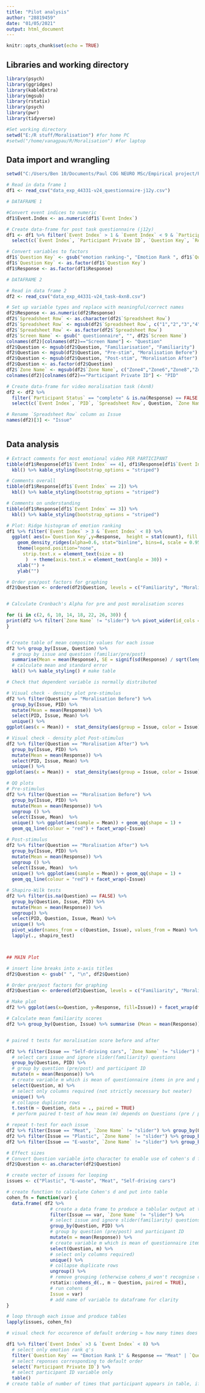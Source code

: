 ```yaml
---
title: "Pilot analysis"
author: "28819459"
date: "01/05/2021"
output: html_document
---
```


```r
knitr::opts_chunk$set(echo = TRUE)
```

## Libraries and working directory
```r

library(psych)
library(ggridges)
library(kableExtra)
library(mgsub)
library(rstatix)
library(psych)
library(pwr)
library(tidyverse)

#Set working directory
setwd("E:/R stuff/Moralisation") #for home PC
#setwd("/home/vanagpau/R/Moralisation") #for laptop

```

## Data import and wrangling
```r

setwd("C:/Users/Ben 10/Documents/Paul COG NEURO MSc/Empirical project/Pilot actual DATA")

# Read in data frame 1
df1 <- read_csv("data_exp_44331-v24_questionnaire-j12y.csv")

# DATAFRAME 1

#Convert event indices to numeric
df1$Event.Index <- as.numeric(df1$`Event Index`)

# Create data-frame for post task questionnaire (j12y)
df1 <- df1 %>% filter(`Event Index` > 1 & `Event Index` < 9 & `Participant Status` == "complete") %>%
  select(c(`Event Index`, `Participant Private ID`, `Question Key`, `Response`))

# Convert variables to factors
df1$`Question Key` <- gsub("emotion ranking-", "Emotion Rank ", df1$`Question Key`)
df1$`Question Key` <- as.factor(df1$`Question Key`)
df1$Response <- as.factor(df1$Response)

# DATAFRAME 2

# Read in data frame 2
df2 <- read_csv("data_exp_44331-v24_task-4xn8.csv")

# Set up variable types and replace with meaningful/correct names
df2$Response <- as.numeric(df2$Response)
df2$`Spreadsheet Row` <- as.character(df2$`Spreadsheet Row`)
df2$`Spreadsheet Row` <- mgsub(df2$`Spreadsheet Row`, c("1","2","3","4"), c("Meat", "Self-driving cars", "Plastic", "E-waste"))
df2$`Spreadsheet Row` <- as.factor(df2$`Spreadsheet Row`)
df2$`Screen Name` <- gsub(" questionnaire", "", df2$`Screen Name`)
colnames(df2)[colnames(df2)=="Screen Name"] <- "Question"
df2$Question <- mgsub(df2$Question, "Familiarisation", "Familiarity")
df2$Question <- mgsub(df2$Question, "Pre-stim", "Moralisation Before")
df2$Question <- mgsub(df2$Question, "Post-stim", "Moralisation After")
df2$Question <- as.factor(df2$Question)
df2$`Zone Name` <- mgsub(df2$`Zone Name`, c("Zone4","Zone6","Zone8","Zone10"), c("core_belief", "right_wrong", "moral_issue", "just_know"))
colnames(df2)[colnames(df2)=="Participant Private ID"] <- "PID"

# Create data-frame for video moralisation task (4xn8)
df2 <- df2 %>% 
  filter(`Participant Status` == "complete" & is.na(Response) == FALSE ) %>%
  select(c(`Event Index`, `PID`, `Spreadsheet Row`, Question, `Zone Name`, Response))

# Rename `Spreadsheet Row` column as Issue
names(df2)[3] <- "Issue"



```

## Data analysis
```r
# Extract comments for most emotional video PER PARTICIPANT
tibble(df1$Response[df1$`Event Index` == 4], df1$Response[df1$`Event Index` == 8]) %>%
  kbl() %>% kable_styling(bootstrap_options = "striped")

# Comments overall
tibble(df1$Response[df1$`Event Index` == 2]) %>%
  kbl() %>% kable_styling(bootstrap_options = "striped")

# Comments on understanding
tibble(df1$Response[df1$`Event Index` == 3]) %>%
  kbl() %>% kable_styling(bootstrap_options = "striped")

# Plot: Ridge histogram of emotion ranking
df1 %>% filter(`Event Index` > 3 & `Event Index` < 8) %>% 
  ggplot( aes(x=`Question Key`,y=Response,  height = stat(count), fill = Response)) +
    geom_density_ridges(alpha=0.6, stat="binline", bins=4, scale = 0.95) +
    theme(legend.position="none",
      strip.text.x = element_text(size = 8)
       )  + theme(axis.text.x = element_text(angle = 30)) +
    xlab("") +
    ylab("")

# Order pre/post factors for graphing
df2$Question <- ordered(df2$Question, levels = c("Familiarity", "Moralisation Before", "Moralisation After"))


# Calculate Cronbach's Alpha for pre and post moralisation scores

for (i in c(2, 6, 10, 14, 18, 22, 26, 30)) {
print(df2 %>% filter(`Zone Name` != "slider") %>% pivot_wider(id_cols = PID, names_from = c(Issue, Question, `Zone Name`), values_from = Response) %>% select(.,i:(i+3)) %>% psych::alpha())
}


# Create table of mean composite values for each issue
df2 %>% group_by(Issue, Question) %>%
  # group by issue and question (familiar/pre/post)
  summarise(Mean = mean(Response), SE = signif(sd(Response) / sqrt(length(Response)),2)) %>%
  # calculate mean and standard error
  kbl() %>% kable_styling() # make table

# Check that dependent variable is normally distributed

# Visual check - density plot pre-stimulus
df2 %>% filter(Question == "Moralisation Before") %>%
  group_by(Issue, PID) %>% 
  mutate(Mean = mean(Response)) %>%
  select(PID, Issue, Mean) %>%
  unique() %>%
ggplot(aes(x = Mean)) +  stat_density(aes(group = Issue, color = Issue),position="identity",geom="line", size = 2) + facet_wrap(~Issue) 

# Visual check - density plot Post-stimulus
df2 %>% filter(Question == "Moralisation After") %>%
  group_by(Issue, PID) %>% 
  mutate(Mean = mean(Response)) %>%
  select(PID, Issue, Mean) %>%
  unique() %>%
ggplot(aes(x = Mean)) +  stat_density(aes(group = Issue, color = Issue),position="identity",geom="line", size = 2) + facet_wrap(~Issue) 

# QQ plots
# Pre-stimulus
df2 %>% filter(Question == "Moralisation Before") %>%
  group_by(Issue, PID) %>% 
  mutate(Mean = mean(Response)) %>%
  ungroup () %>%
  select(Issue, Mean)  %>%
  unique() %>% ggplot(aes(sample = Mean)) + geom_qq(shape = 1) +
  geom_qq_line(colour = "red") + facet_wrap(~Issue)

# Post-stimulus
df2 %>% filter(Question == "Moralisation After") %>%
  group_by(Issue, PID) %>% 
  mutate(Mean = mean(Response)) %>%
  ungroup () %>%
  select(Issue, Mean)  %>%
  unique() %>% ggplot(aes(sample = Mean)) + geom_qq(shape = 1) +
  geom_qq_line(colour = "red") + facet_wrap(~Issue)

# Shapiro-Wilk tests
df2 %>% filter(is.na(Question) == FALSE) %>%
  group_by(Question, Issue, PID) %>% 
  mutate(Mean = mean(Response)) %>%
  ungroup() %>%
  select(PID, Question, Issue, Mean) %>%
  unique() %>%
  pivot_wider(names_from = c(Question, Issue), values_from = Mean) %>%
  lapply(., shapiro_test) 



## MAIN Plot

# insert line breaks into x-axis titles
df2$Question <- gsub(" ", "\n", df2$Question)

# Order pre/post factors for graphing
df2$Question <- ordered(df2$Question, levels = c("Familiarity", "Moralisation\nBefore", "Moralisation\nAfter"))

# Make plot
df2 %>% ggplot(aes(x=Question, y=Response, fill=Issue)) + facet_wrap(df2$Issue) + geom_boxplot() + ylab("Likert rating") + xlab("") + geom_jitter(width=0.1,alpha=0.3) 

# Calculate mean familiarity scores
df2 %>% group_by(Question, Issue) %>% summarise (Mean = mean(Response)) %>% unique() 


# paired t tests for moralisation score before and after

df2 %>% filter(Issue == "Self-driving cars", `Zone Name` != "slider") %>%
  # select cars issue and ignore slider(familiarity) questions
  group_by(Question, PID) %>% 
  # group by question (pre/post) and participant ID
  mutate(m = mean(Response)) %>%
  # create variable m which is mean of questionnaire items in pre and post for each participant 
  select(Question, m) %>%
  # select only columns required (not strictly necessary but neater)
  unique() %>%
  # collapse duplicate rows
  t.test(m ~ Question, data = ., paired = TRUE)
  # perform paired t-test of how mean (m) depends on Questions (pre / post)

# repeat t-test for each issue
df2 %>% filter(Issue == "Meat", `Zone Name` != "slider") %>% group_by(Question, PID) %>% mutate(m = mean(Response)) %>% select(Question, m) %>% unique() %>% t.test(m ~ Question, data = ., paired = TRUE)
df2 %>% filter(Issue == "Plastic", `Zone Name` != "slider") %>% group_by(Question, PID) %>% mutate(m = mean(Response)) %>% select(Question, m) %>% unique() %>% t.test(m ~ Question, data = ., paired = TRUE)
df2 %>% filter(Issue == "E-waste", `Zone Name` != "slider") %>% group_by(Question, PID) %>% mutate(m = mean(Response)) %>% select(Question, m) %>% unique() %>% t.test(m ~ Question, data = ., paired = TRUE)

# Effect sizes
# Convert Question variable into character to enable use of cohen's d function
df2$Question <- as.character(df2$Question)

# create vector of issues for looping
issues <- c("Plastic", "E-waste", "Meat", "Self-driving cars")

# create function to calculate Cohen's d and put into table
cohen_fn = function(var) {
  data.frame( df2 %>%
                # create a data frame to produce a tablular output at the end
                filter(Issue == var, `Zone Name` != "slider") %>%
                # select issue and ignore slider(familiarity) questions
                group_by(Question, PID) %>%
                # group by question (pre/post) and participant ID
                mutate(m = mean(Response)) %>%
                # create variable m which is mean of questionnaire items in pre and post for each participant 
                select(Question, m) %>%
                # select only columns required)
                unique() %>%
                # collapse duplicate rows
                ungroup() %>%
                # remove grouping (otherwise cohens_d won't recognise columns)
                rstatix::cohens_d(., m ~ Question, paired = TRUE),
                # run cohens d
                Issue = var)
                # add name of variable to dataframe for clarity
}

# loop through each issue and produce tables
lapply(issues, cohen_fn)

# visual check for occurence of default ordering = how many times does "4" appear in following table = 2

df1 %>% filter(`Event Index` >3 & `Event Index` < 8) %>%
  # select only emotion rank q's
  filter(`Question Key` == "Emotion Rank 1" & Response == "Meat" | `Question Key` == "Emotion Rank 2" & Response == "Plastics" | `Question Key` == "Emotion Rank 3" & Response == "E-waste" | `Question Key` == "Emotion Rank 4" & Response == "Self-driving cars") %>%
  # select reponses corresponding to default order
  select(`Participant Private ID`) %>%
  # select participant ID variable only
  table()
# create table of number of times that participant appears in table, if = 4 then this exactly matches the default ordering


```














